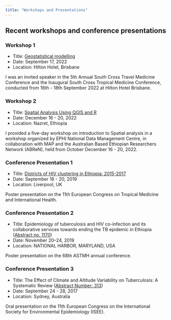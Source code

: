 ```yaml
---
title: "Workshops and Presentations"
---
```

## Recent workshops and conference presentations

### Workshop 1

-   Title: [Geostatistical modelling](https://sctravelmedconference.com/speakers-2022/ "Spatial analysis workshop")
-   Date: September 17, 2022
-   Location: Hilton Hotel, Brisbane

I was an invited speaker in the 5th Annual South Cross Travel Medicine Conference and the Inaugural South Cross Tropical Medicine Conference, conducted from 16th - 18th September 2022 at Hilton Hotel Brisbane.

### Workshop 2

-   Title: [Spatial Analysis Using QGIS and R](https://malariaatlas.org/news/spatial-analysis-training-in-ethiopia-2/ "Spatial analysis in R")
-   Date: December 16 - 20, 2022
-   Location: Nazret, Ethiopia

I provided a five-day workshop on introduction to Spatial analysis in a workshop organized by EPHI National Data Management Centre, in collaboration with MAP and the Australian Based Ethiopian Researchers Network (ABReN), held from October December 16 - 20, 2022.

### Conference Presentation 1

-   Title: [Districts of HIV clustering in Ethiopia: 2015-2017](https://espace.library.uq.edu.au/view/UQ:56e0df8)
-   Date: September 16 - 20, 2019
-   Location: Liverpool, UK

Poster presentation on the 11th European Congress on Tropical Medicine and International Health.

### Conference Presentation 2

-   Title: Epidemiology of tuberculosis and HIV co-infection and its collaborative services towards ending the TB epidemic in Ethiopia ([Abstract no. 1170](https://www.ajtmh.org/view/journals/tpmd/101/5_Suppl/article-p1_a.xml?tab_body=pdf))
-   Date: November 20--24, 2019
-   Location: NATIONAL HARBOR, MARYLAND, USA

Poster presentation on the 68th ASTMH annual conference.

### Conference Presentation 3

-   Title: The Effect of Climate and Altitude Variability on Tuberculosis: A Systematic Review ([Abstract Number: 313](https://ehp.niehs.nih.gov/doi/abs/10.1289/isee.2017.2017-313))
-   Date: September 24 - 28, 2017
-   Location: Sydney, Australia

Oral presentation on the 11th European Congress on the International Society for Environmental Epidemiology (ISEE).
